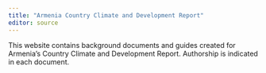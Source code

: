 ```yaml
---
title: "Armenia Country Climate and Development Report"
editor: source
---
```


This website contains background documents and guides created for Armenia's Country Climate and Development Report. Authorship is indicated in each document.
